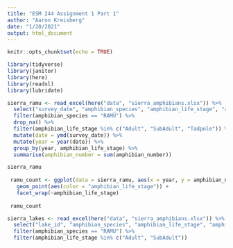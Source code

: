 ```yaml
---
title: "ESM 244 Assignment 1 Part 1"
author: "Aaron Kreisberg"
date: "1/20/2021"
output: html_document
---
```


```r
knitr::opts_chunk$set(echo = TRUE)

library(tidyverse)
library(janitor)
library(here)
library(readxl)
library(lubridate)
```


```r
sierra_ramu <- read_excel(here("data", "sierra_amphibians.xlsx")) %>% 
  select("survey_date", "amphibian_species", "amphibian_life_stage", "amphibian_number") %>% 
  filter(amphibian_species == "RAMU") %>% 
  drop_na() %>% 
  filter(amphibian_life_stage %in% c("Adult", "SubAdult", "Tadpole")) %>%
  mutate(date = ymd(survey_date)) %>% 
  mutate(year = year(date)) %>% 
  group_by(year, amphibian_life_stage) %>% 
  summarise(amphibian_number = sum(amphibian_number)) 

sierra_ramu
  
 ramu_count <- ggplot(data = sierra_ramu, aes(x = year, y = amphibian_number)) +
   geom_point(aes(color = "amphibian_life_stage")) +
   facet_wrap(~amphibian_life_stage)
 
 ramu_count

```



```r
sierra_lakes <- read_excel(here("data", "sierra_amphibians.xlsx")) %>% 
  select("lake_id", "amphibian_species", "amphibian_life_stage", "amphibian_number") %>% 
  filter(amphibian_species == "RAMU") %>% 
  filter(amphibian_life_stage %in% c("Adult", "SubAdult"))
  
```

